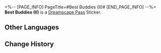 <%-- [PAGE_INFO]
PageTitle=#Best Buddies (II)#
[END_PAGE_INFO] --%>
{{Stub|Location information}}
{{Item Infobox
|id          = 223502
|image       = Dreamscape Pass Sticker Best Buddies (II).png{{subst:void|<!--$UPLOAD:<<SpriteOutput/TravelBrochure/StickFigures/223502.png>-<Dreamscape Pass Sticker Best Buddies (II).png>-<Item Icons>>-->}}
|type        = Dreamscape Pass Sticker
|type2       = The Most Absurd Stage Stickers
|invCategory = 
|rarity      = 4
|effect      = 
|description = Digital stickers that can be used to decorate the pages of the Dreamtour Handbook. They come in many different styles.
|source1     = [[Take a photo with your companions in the Brother Hanu section of the studio]]
}}
{{Description|No matter how tall they are, they're only fit to be a sidekick.}}
'''Best Buddies (II)''' is a [[Dreamscape Pass]] Sticker.

==Other Languages==
{{Other Languages
|en   = Best Buddies (II)
|zhs  = 好伙计们•二
|zht  = 好夥計們•二
|ja   = よき仲間たち・2
|ko   = 좋은 친구들•2
|es   = Mejores amigos&nbsp;II
|fr   = Grande amitié (II)
|ru   = Лучшие друзья II
|th   = ผองเพื่อนแสนดี 2
|vi   = Những Cộng Sự Tốt 2
|de   = Beste Freunde II
|id   = Sahabat Baik 2
|pt   = Melhores Amigos (II)
}}

==Change History==
{{Change History|2.1}}